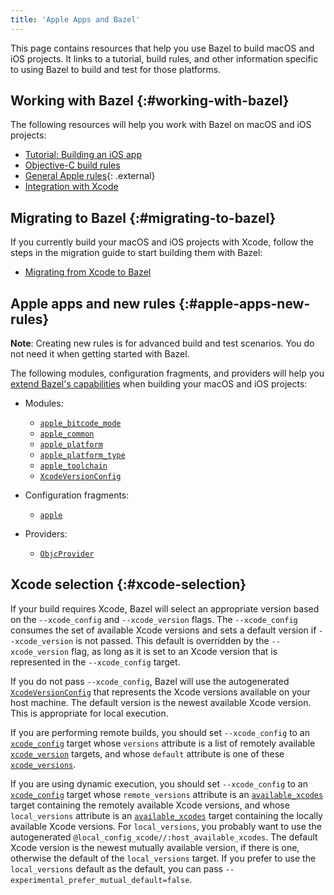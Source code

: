 ```yaml
---
title: 'Apple Apps and Bazel'
---
```


This page contains resources that help you use Bazel to build macOS and iOS
projects. It links to a tutorial, build rules, and other information specific to
using Bazel to build and test for those platforms.

## Working with Bazel {:#working-with-bazel}

The following resources will help you work with Bazel on macOS and iOS projects:

*  [Tutorial: Building an iOS app](/versions/6.4.0/tutorials/ios-app)
*  [Objective-C build rules](/versions/6.4.0/reference/be/objective-c)
*  [General Apple rules](https://github.com/bazelbuild/rules_apple){: .external}
*  [Integration with Xcode](/versions/6.4.0/install/ide)

## Migrating to Bazel {:#migrating-to-bazel}

If you currently build your macOS and iOS projects with Xcode, follow the steps
in the migration guide to start building them with Bazel:

*  [Migrating from Xcode to Bazel](/versions/6.4.0/migrate/xcode)

## Apple apps and new rules {:#apple-apps-new-rules}

**Note**: Creating new rules is for advanced build and test scenarios.
You do not need it when getting started with Bazel.

The following modules, configuration fragments, and providers will help you
[extend Bazel's capabilities](/versions/6.4.0/rules/concepts)
when building your macOS and iOS projects:

*  Modules:

   *  [`apple_bitcode_mode`](/versions/6.4.0/rules/lib/apple_bitcode_mode)
   *  [`apple_common`](/versions/6.4.0/rules/lib/apple_common)
   *  [`apple_platform`](/versions/6.4.0/rules/lib/apple_platform)
   *  [`apple_platform_type`](/versions/6.4.0/rules/lib/apple_platform_type)
   *  [`apple_toolchain`](/versions/6.4.0/rules/lib/apple_toolchain)
   *  [`XcodeVersionConfig`](/versions/6.4.0/rules/lib/XcodeVersionConfig)

*  Configuration fragments:

   *  [`apple`](/versions/6.4.0/rules/lib/apple)

*  Providers:

   *  [`ObjcProvider`](/versions/6.4.0/rules/lib/ObjcProvider)

## Xcode selection {:#xcode-selection}

If your build requires Xcode, Bazel will select an appropriate version based on
the `--xcode_config` and `--xcode_version` flags. The `--xcode_config` consumes
the set of available Xcode versions and sets a default version if
`--xcode_version` is not passed. This default is overridden by the
`--xcode_version` flag, as long as it is set to an Xcode version that is
represented in the `--xcode_config` target.

If you do not pass `--xcode_config`, Bazel will use the autogenerated
[`XcodeVersionConfig`](/versions/6.4.0/rules/lib/XcodeVersionConfig) that represents the
Xcode versions available on your host machine. The default version is
the newest available Xcode version. This is appropriate for local execution.

If you are performing remote builds, you should set `--xcode_config` to an
[`xcode_config`](/versions/6.4.0/reference/be/objective-c#xcode_config)
target whose `versions` attribute is a list of remotely available
[`xcode_version`](/versions/6.4.0/reference/be/objective-c#xcode_version)
targets, and whose `default` attribute is one of these
[`xcode_versions`](/versions/6.4.0/reference/be/objective-c#xcode_version).

If you are using dynamic execution, you should set `--xcode_config` to an
[`xcode_config`](/versions/6.4.0/reference/be/objective-c#xcode_config)
target whose `remote_versions` attribute is an
[`available_xcodes`](/versions/6.4.0/reference/be/workspace#available_xcodes)
target containing the remotely available Xcode versions, and whose
`local_versions` attribute is an
[`available_xcodes`](/versions/6.4.0/reference/be/workspace#available_xcodes)
target containing the locally available Xcode versions. For `local_versions`,
you probably want to use the autogenerated
`@local_config_xcode//:host_available_xcodes`. The default Xcode version is the
newest mutually available version, if there is one, otherwise the default of the
`local_versions` target. If you prefer to use the `local_versions` default
as the default, you can pass `--experimental_prefer_mutual_default=false`.
